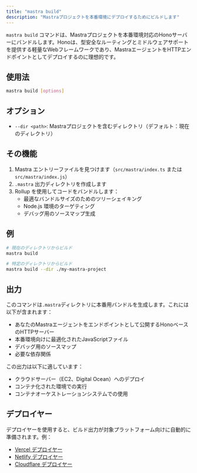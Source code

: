 ```yaml
---
title: "mastra build"
description: "Mastraプロジェクトを本番環境にデプロイするためにビルドします"
---
```


`mastra build` コマンドは、Mastraプロジェクトを本番環境対応のHonoサーバーにバンドルします。Honoは、型安全なルーティングとミドルウェアサポートを提供する軽量なWebフレームワークであり、MastraエージェントをHTTPエンドポイントとしてデプロイするのに理想的です。

## 使用法

```bash
mastra build [options]
```

## オプション

- `--dir <path>`: Mastraプロジェクトを含むディレクトリ（デフォルト：現在のディレクトリ）

## その機能

1. Mastra エントリーファイルを見つけます（`src/mastra/index.ts` または `src/mastra/index.js`）
2. `.mastra` 出力ディレクトリを作成します
3. Rollup を使用してコードをバンドルします：
   - 最適なバンドルサイズのためのツリーシェイキング
   - Node.js 環境のターゲティング
   - デバッグ用のソースマップ生成

## 例

```bash
# 現在のディレクトリからビルド
mastra build

# 特定のディレクトリからビルド
mastra build --dir ./my-mastra-project
```

## 出力

このコマンドは`.mastra`ディレクトリに本番用バンドルを生成します。これには以下が含まれます：

- あなたのMastraエージェントをエンドポイントとして公開するHonoベースのHTTPサーバー
- 本番環境向けに最適化されたJavaScriptファイル
- デバッグ用のソースマップ
- 必要な依存関係

この出力は以下に適しています：

- クラウドサーバー（EC2、Digital Ocean）へのデプロイ
- コンテナ化された環境での実行
- コンテナオーケストレーションシステムでの使用

## デプロイヤー

デプロイヤーを使用すると、ビルド出力が対象プラットフォーム向けに自動的に準備されます。例：

- [Vercel デプロイヤー](/reference/deployer/vercel)
- [Netlify デプロイヤー](/reference/deployer/netlify)
- [Cloudflare デプロイヤー](/reference/deployer/cloudflare)
